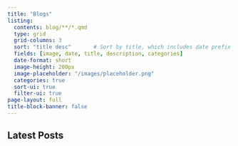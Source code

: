 ```yaml
---
title: "Blogs"
listing:
  contents: blog/**/*.qmd
  type: grid
  grid-columns: 3
  sort: "title desc"       # Sort by title, which includes date prefix
  fields: [image, date, title, description, categories]
  date-format: short
  image-height: 200px
  image-placeholder: "/images/placeholder.png"
  categories: true
  sort-ui: true
  filter-ui: true
page-layout: full
title-block-banner: false
---
```

## Latest Posts